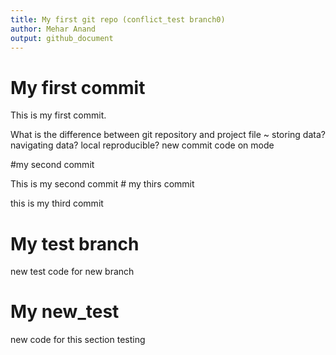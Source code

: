 ```yaml
---
title: My first git repo (conflict_test branch0)
author: Mehar Anand
output: github_document
---
```


# My first commit

This is my first commit.

What is the difference between git repository and project file ~ storing data? navigating data? local reproducible? new commit code on mode


#my second commit

This is my second commit
# my thirs commit

this is my third commit

# My test branch

new test code for new branch

# My new_test
new code for this section testing